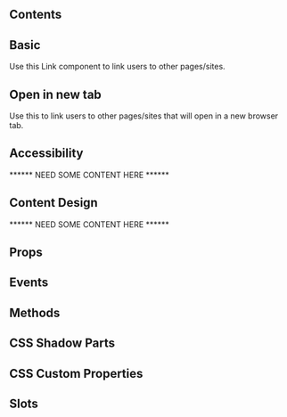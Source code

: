 ## Contents

## Basic

Use this Link component to link users to other pages/sites.


<Basic />

## Open in new tab

Use this to link users to other pages/sites that will open in a new browser tab.


<NewTab />

## Accessibility

****** NEED SOME CONTENT HERE ******

## Content Design

****** NEED SOME CONTENT HERE ******

## Props


<Props />

## Events


<Events />

## Methods


<Methods />

## CSS Shadow Parts


<Parts />

## CSS Custom Properties


<CustomProps />

## Slots


<Slots />

